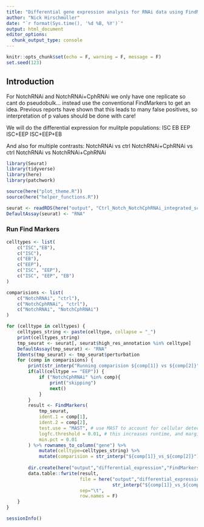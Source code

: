 ```yaml
---
title: "Differential gene expression analysis for RNAi data using FindMarkers"
author: "Nick Hirschmüller"
date: "`r format(Sys.time(), '%d %B, %Y')`"
output: html_document
editor_options: 
  chunk_output_type: console
---
```


```r
knitr::opts_chunk$set(echo = F, warning = F, message = F)
set.seed(123)
```


## Introduction
For NotchRNAi and NotchRNAi+CphRNAi we only have one replicate so cant do pseudobulk... instead use the conventional FindMarkers to get an idea. Previous reports have shown that this leads to many false positives, so interpretation of p values should be done with care!

We will do the differential expression for mulitple populations:
ISC
EB
EEP
ISC+EEP
ISC+EEP+EB

And also for multiple contrasts: 
NotchRNAi vs ctrl
NotchRNAi+CphRNAi vs ctrl
NotchRNAi vs NotchRNAi+CphRNAi

```r
library(Seurat)
library(tidyverse)
library(here)
library(patchwork)

source(here("plot_theme.R"))
source(here("helper_functions.R"))

seurat <- readRDS(here("output", "Ctrl_Notch_NotchCphRNAi_integrated_scent.rds"))
DefaultAssay(seurat) <- "RNA"
```


### Run Find Markers

```r
celltypes <- list(
    c("ISC","EB"),
    c("ISC"),
    c("EB"),
    c("EEP"),
    c("ISC", "EEP"),
    c("ISC", "EEP", "EB")
)

comparisions <- list(
    c("NotchRNAi", "ctrl"),
    c("NotchCphRNAi", "ctrl"),
    c("NotchRNAi", "NotchCphRNAi")
)

for (celltype in celltypes) {
    celltypes_string <- paste(celltype, collapse = "_")
    print(celltypes_string)
    tmp_seurat <- seurat[, seurat$high_res_annotation %in% celltype]
    DefaultAssay(tmp_seurat) <- "RNA"
    Idents(tmp_seurat) <- tmp_seurat$perturbation
    for (comp in comparisions) {
        print(str_interp("Running comparision ${comp[1]} vs ${comp[2]}"))
        if(all(celltype == "EEP")) {
            if ("NotchCphRNAi" %in% comp){
                print("skipping")
                next()
            }
        }
        result <- FindMarkers(
            tmp_seurat,
            ident.1 = comp[1],
            ident.2 = comp[2],
            test.use = "MAST", # use MAST to account for cellular detection rate
            logfc.threshold = 0.01, # this increases runtime, and marginally increases p values.
            min.pct = 0.01
        ) %>% rownames_to_column("gene") %>% 
            mutate(celltype=celltypes_string) %>% 
            mutate(comparision = str_interp("${comp[1]}_vs_${comp[2]}"))
        
        dir.create(here("output","differential_expression","FindMarkers_MAST",celltypes_string), showWarnings = FALSE)
        data.table::fwrite(result, 
                           file = here("output","differential_expression","FindMarkers_MAST",celltypes_string, 
                                       str_interp("${comp[1]}_vs_${comp[2]}_${celltypes_string}_MAST.tsv")),
                           sep="\t",
                           row.names = F)
    }
}


```



```r
sessionInfo()
```


